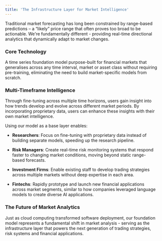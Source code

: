 ```yaml
---
title: 'The Infrastructure Layer for Market Intelligence'
---
```


Traditional market forecasting has long been constrained by range-based predictions – a “likely” price range that often proves too broad to be actionable. We're fundamentally different - providing real-time directional analytics that dynamically adapt to market changes.

### Core Technology

A time series foundation model purpose-built for financial markets that generalises across any time interval, market or asset class without requiring pre-training, eliminating the need to build market-specific models from scratch.

### Multi-Timeframe Intelligence

Through fine-tuning across multiple time horizons, users gain insight into how trends develop and evolve across different market periods. By incorporating proprietary data, users can enhance these insights with their own market intelligence.

Using our model as a base layer enables:

* **Researchers**: Focus on fine-tuning with proprietary data instead of building separate models, speeding up the research pipeline.

* **Risk Managers**: Create real-time risk monitoring systems that respond faster to changing market conditions, moving beyond static range-based forecasts.

* **Investment Firms**: Enable existing staff to develop trading strategies across multiple markets without deep expertise in each area.

* **Fintechs**: Rapidly prototype and launch new financial applications across market segments, similar to how companies leveraged language models to create diverse AI applications.

### The Future of Market Analytics

Just as cloud computing transformed software deployment, our foundation model represents a fundamental shift in market analysis - serving as the infrastructure layer that powers the next generation of trading strategies, risk systems and financial applications.